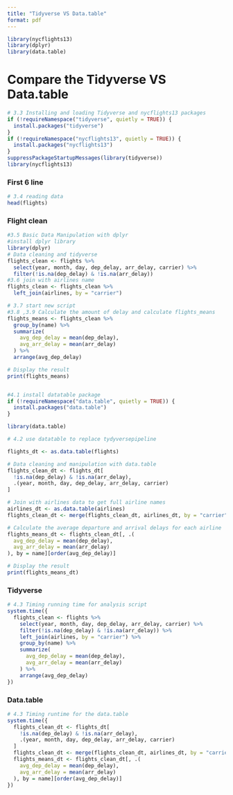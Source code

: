 ```yaml
---
title: "Tidyverse VS Data.table"
format: pdf
---
```


```r

library(nycflights13)
library(dplyr)
library(data.table)

```

# Compare the Tidyverse VS Data.table

```r
# 3.3 Installing and loading Tidyverse and nycflights13 packages
if (!requireNamespace("tidyverse", quietly = TRUE)) {
  install.packages("tidyverse")
}
if (!requireNamespace("nycflights13", quietly = TRUE)) {
  install.packages("nycflights13")
}
suppressPackageStartupMessages(library(tidyverse))
library(nycflights13)
```

### First 6 line

```r

# 3.4 reading data
head(flights) 
```

### Flight clean

```r

#3.5 Basic Data Manipulation with dplyr
#install dplyr library
library(dplyr)
# Data cleaning and tidyverse
flights_clean <- flights %>%
  select(year, month, day, dep_delay, arr_delay, carrier) %>%
  filter(!is.na(dep_delay) & !is.na(arr_delay))
#3.6 join with airlines name
flights_clean <- flights_clean %>%
  left_join(airlines, by = "carrier")
```

```r
# 3.7 start new script
#3.8 ,3.9 Calculate the amount of delay and calculate flights_means
flights_means <- flights_clean %>%
  group_by(name) %>%
  summarize(
    avg_dep_delay = mean(dep_delay),
    avg_arr_delay = mean(arr_delay)
  ) %>%
  arrange(avg_dep_delay)

# Display the result
print(flights_means)


#4.1 install datatable package
if (!requireNamespace("data.table", quietly = TRUE)) {
  install.packages("data.table")
}

library(data.table)
```


```r
# 4.2 use datatable to replace tydyversepipeline

flights_dt <- as.data.table(flights)

# Data cleaning and manipulation with data.table
flights_clean_dt <- flights_dt[
  !is.na(dep_delay) & !is.na(arr_delay),
  .(year, month, day, dep_delay, arr_delay, carrier)
]

# Join with airlines data to get full airline names
airlines_dt <- as.data.table(airlines)
flights_clean_dt <- merge(flights_clean_dt, airlines_dt, by = "carrier", all.x = TRUE)

# Calculate the average departure and arrival delays for each airline
flights_means_dt <- flights_clean_dt[, .(
  avg_dep_delay = mean(dep_delay),
  avg_arr_delay = mean(arr_delay)
), by = name][order(avg_dep_delay)]

# Display the result
print(flights_means_dt)
```

### Tidyverse

```r
# 4.3 Timing running time for analysis script
system.time({
  flights_clean <- flights %>%
    select(year, month, day, dep_delay, arr_delay, carrier) %>%
    filter(!is.na(dep_delay) & !is.na(arr_delay)) %>%
    left_join(airlines, by = "carrier") %>%
    group_by(name) %>%
    summarize(
      avg_dep_delay = mean(dep_delay),
      avg_arr_delay = mean(arr_delay)
    ) %>%
    arrange(avg_dep_delay)
})
```

### Data.table

```r
# 4.3 Timing runtime for the data.table
system.time({
  flights_clean_dt <- flights_dt[
    !is.na(dep_delay) & !is.na(arr_delay),
    .(year, month, day, dep_delay, arr_delay, carrier)
  ]
  flights_clean_dt <- merge(flights_clean_dt, airlines_dt, by = "carrier", all.x = TRUE)
  flights_means_dt <- flights_clean_dt[, .(
    avg_dep_delay = mean(dep_delay),
    avg_arr_delay = mean(arr_delay)
  ), by = name][order(avg_dep_delay)]
})
```